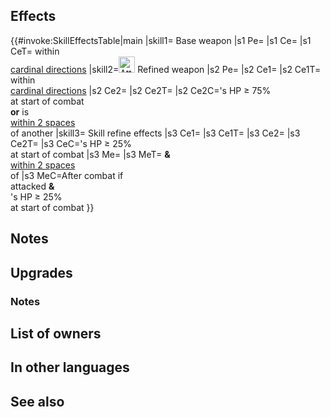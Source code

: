 {{Weapon Infobox
|tagid=SID_不幸の花
|weaponType=Green Tome
|might=14
|range=2
|effect=Grants Atk+3. Inflicts Def/Res-4 on any foe in a cardinal direction from unit during that foe's combat.
|cost=400
|exclusive=1
|statModifiers=0,17,0,0,0
|required=Rexcalibur
|refinePaths=default
|refineSP=400
|refineMedals=500
|refineDews=200
|upgradedEffect=Grants Atk+3. Inflicts Def/Res-5 on foes in cardinal directions of unit during their combat. If foe's HP ≥ 75% at start of combat or if another foe is within 2 spaces of that foe, inflicts Atk/Spd/Res-4 on foe during combat.
|effectSkill1=At start of combat, if unit's HP ≥ 25%, inflicts Atk/Spd/Res-4 on foe and unit makes a guaranteed follow-up attack during combat, and also, after combat, if unit attacked, deals 10 damage to target and foes within 2 spaces of target.
|properties=
}}
==Effects==
{{#invoke:SkillEffectsTable|main
|skill1={{SCi|weapon}} Base weapon
|s1 Pe={{Eft|Stat Boosts|Atk|3}}
|s1 Ce={{Eft|Temporary debuffs|Def/Res|4}}
|s1 CeT={{Tgt|Foes}} within<br>[[cardinal directions]]
|skill2=[[File:Attack Plus W.png|x26px|class=inline-icon]] Refined weapon
|s2 Pe={{Eft|Stat Boosts|Atk|3}}
|s2 Ce1={{Eft|Temporary debuffs|Def/Res|5}}
|s2 Ce1T={{Tgt|Foes}} within<br>[[cardinal directions]]
|s2 Ce2={{Eft|Temporary debuffs|Atk/Spd/Res|4}}
|s2 Ce2T={{Tgt|Foe}}
|s2 Ce2C={{Tgt|Foe}}'s HP ≥ 75%<br>at start of combat<br>'''or''' {{Tgt|Target Foe}} is<br>[[within 2 spaces]]<br>of another {{Tgt|Foe}}
|skill3={{Si|Flower of Sorrow|refine=Skill1}} Skill refine effects
|s3 Ce1={{Eft|Temporary debuffs|Atk/Spd/Res|4}}
|s3 Ce1T={{Tgt|Foe}}
|s3 Ce2={{Eft|Guaranteed Follow-Ups}}
|s3 Ce2T={{Tgt|Unit}}
|s3 CeC={{Tgt|Unit}}'s HP ≥ 25%<br>at start of combat
|s3 Me={{Eft|Damage|10}}
|s3 MeT={{Tgt|Target Foe}} '''&''' {{Tgt|Foes}}<br>[[within 2 spaces]]<br>of {{Tgt|Target Foe}}
|s3 MeC=After combat if<br>{{Tgt|Unit}} attacked '''&'''<br>{{Tgt|Unit}}'s HP ≥ 25%<br>at start of combat
}}

==Notes==
{{Temporary debuffs}}
{{CardinalDirections}}
{{FoesCombatEffect|effect=temporary debuffs}}
==Upgrades==
{{Weapon Upgrade List}}
===Notes===
{{Guaranteed follow-up interaction|name={{St|Flower of Sorrow|refine=Skill1}}}}
{{IfUnitAttacked|name={{St|Flower of Sorrow|refine=Skill1}}}}
{{Out of combat damage|name={{St|Flower of Sorrow|refine=Skill1}}}}
==List of owners==
{{Skill Hero List}}
==In other languages==
{{OtherLanguages
|english=Flower of Sorrow
|japanese=不幸の花
|german=Trauerblume
|spanishEU=Flor tormentosa
|spanishLA=Flor del tormento
|french=Fleur amère
|italian=Fiore del dolore
|chineseTW=不幸之花
|portuguese=Flor da aflição
}}
==See also==
{{See also skills|cond=Name LIKE 'Flower of%'}}
{{Weapons Navbox}}